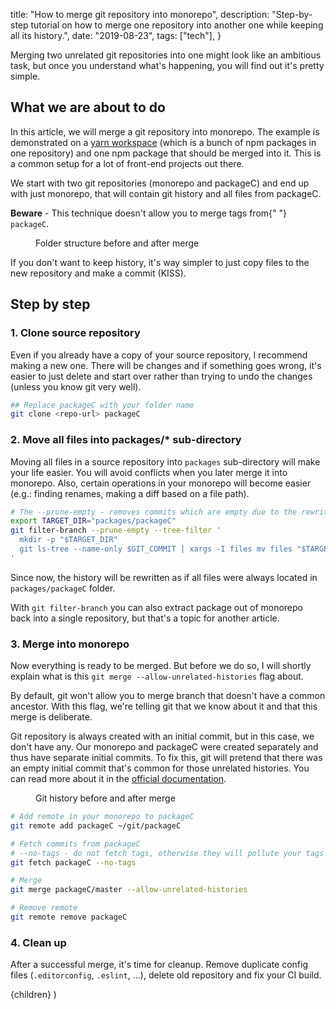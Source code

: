 
  title: "How to merge git repository into monorepo",
  description:
    "Step-by-step tutorial on how to merge one repository into another one while keeping all its history.",
  date: "2019-08-23",
  tags: ["tech"],
}

Merging two unrelated git repositories into one might look like an ambitious task, but once you understand what's happening, you will find out it's pretty simple.

## What we are about to do

In this article, we will merge a git repository into monorepo. The example is demonstrated on a [yarn workspace](https://yarnpkg.com/en/docs/workspaces/) (which is a bunch of npm packages in one repository) and one npm package that should be merged into it. This is a common setup for a lot of front-end projects out there.

We start with two git repositories (monorepo and packageC) and end up with just monorepo, that will contain git history and all files from packageC.

<WarningBox>
  <strong>Beware</strong> - This technique doesn't allow you to merge tags from{" "}
  <code>packageC</code>.
</WarningBox>

<Figure
  src="/images/git-folders-before-after.png"
  alt="Folder structure before and after merge"
>
  Folder structure before and after merge
</Figure>

<InfoBox>
  If you don't want to keep history, it's way simpler to just copy files to the
  new repository and make a commit (KISS).
</InfoBox>

## Step by step

### 1. Clone source repository

Even if you already have a copy of your source repository, I recommend making a new one. There will be changes and if something goes wrong, it's easier to just delete and start over rather than trying to undo the changes (unless you know git very well).

```bash
## Replace packageC with your folder name
git clone <repo-url> packageC
```

### 2. Move all files into packages/\* sub-directory

Moving all files in a source repository into `packages` sub-directory will make your life easier. You will avoid conflicts when you later merge it into monorepo. Also, certain operations in your monorepo will become easier (e.g.: finding renames, making a diff based on a file path).

```bash
# The --prune-empty - removes commits which are empty due to the rewrite
export TARGET_DIR="packages/packageC"
git filter-branch --prune-empty --tree-filter '
  mkdir -p "$TARGET_DIR"
  git ls-tree --name-only $GIT_COMMIT | xargs -I files mv files "$TARGET_DIR"
'
```

Since now, the history will be rewritten as if all files were always located in `packages/packageC` folder.

<InfoBox>
  With <code>git filter-branch</code> you can also extract package out of
  monorepo back into a single repository, but that's a topic for another
  article.
</InfoBox>

### 3. Merge into monorepo

Now everything is ready to be merged. But before we do so, I will shortly explain what is this `git merge --allow-unrelated-histories` flag about.

By default, git won't allow you to merge branch that doesn't have a common ancestor. With this flag, we're telling git that we know about it and that this merge is deliberate.

Git repository is always created with an initial commit, but in this case, we don't have any. Our monorepo and packageC were created separately and thus have separate initial commits. To fix this, git will pretend that there was an empty initial commit that's common for those unrelated histories. You can read more about it in the [official documentation](https://git-scm.com/docs/git-merge#Documentation/git-merge.txt---allow-unrelated-histories).

<Figure
  src="/images/git-history-before-after-merge.png"
  alt="Git history before and after merge"
  maxWidth="24rem"
>
  Git history before and after merge
</Figure>

```bash
# Add remote in your monorepo to packageC
git remote add packageC ~/git/packageC

# Fetch commits from packageC
# --no-tags - do not fetch tags, otherwise they will pollute your tags in current monorepo
git fetch packageC --no-tags

# Merge
git merge packageC/master --allow-unrelated-histories

# Remove remote
git remote remove packageC
```

### 4. Clean up

After a successful merge, it's time for cleanup. Remove duplicate config files (`.editorconfig`, `.eslint`, ...), delete old repository and fix your CI build.

  <BlogPostLayout meta={meta}>{children}</BlogPostLayout>
)
